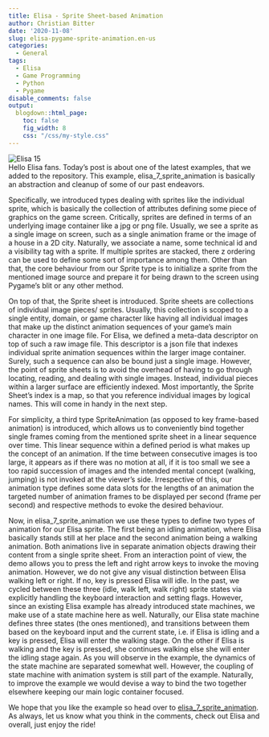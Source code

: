 ```yaml
---
title: Elisa - Sprite Sheet-based Animation
author: Christian Bitter
date: '2020-11-08'
slug: elisa-pygame-sprite-animation.en-us
categories:
  - General
tags:
  - Elisa
  - Game Programming
  - Python
  - Pygame
disable_comments: false
output:
  blogdown::html_page:
    toc: false
    fig_width: 8
    css: "/css/my-style.css"
---  
```

![Elisa 15](/figures/elisa.PNG)  
Hello Elisa fans. Today's post is about one of the latest examples, that we added to the repository. This example, elisa_7_sprite_animation is basically an abstraction and cleanup of some of our past endeavors.

Specifically, we introduced types dealing with sprites like the individual sprite, which is basically the collection of attributes defining some piece of graphics on the game screen. Critically, sprites are defined in terms of an underlying image container like a jpg or png file. Usually, we see a sprite as a single image on screen, such as a single animation frame or the image of a house in a 2D city. Naturally, we associate a name, some technical id and a visibility tag with a sprite. If multiple sprites are stacked, there z ordering can be used to define some sort of importance among them. Other than that, the core behaviour from our Sprite type is to initialize a sprite from the mentioned image source and prepare it for being drawn to the screen using Pygame's blit or any other method.

On top of that, the Sprite sheet is introduced. Sprite sheets are collections of individual image pieces/ sprites. Usually, this collection is scoped to a single entity, domain, or game character like having all individual images that make up the distinct animation sequences of your game's main character in one image file. For Elisa, we defined a meta-data descriptor on top of such a raw image file. This descriptor is a json file that indexes individual sprite animation sequences within the larger image container. Surely, such a sequence can also be bound just a single image. However, the point of sprite sheets is to avoid the overhead of having to go through locating, reading, and dealing with single images. Instead, individual pieces within a larger surface are efficiently indexed. Most importantly, the Sprite Sheet's index is a map, so that you reference individual images by logical names. This will come in handy in the next step.

For simplicity, a third type SpriteAnimation (as opposed to key frame-based animation) is introduced, which allows us to conveniently bind together single frames coming from the mentioned sprite sheet in a linear sequence over time. This linear sequence within a defined period is what makes up the concept of an animation. If the time between consecutive images is too large, it appears as if there was no motion at all, if it is too small we see a too rapid succession of images and the intended mental concept (walking, jumping) is not invoked at the viewer's side. Irrespective of this, our animation type defines some data slots for the lengths of an animation the targeted number of animation frames to be displayed per second (frame per second) and respective methods to evoke the desired behaviour.

Now, in elisa_7_sprite_animation we use these types to define two types of animation for our Elisa sprite. The first being an idling animation, where Elisa basically stands still at her place and the second animation being a walking animation. Both animations live in separate animation objects drawing their content from a single sprite sheet. From an interaction point of view, the demo allows you to press the left and right arrow keys to invoke the moving animation. However, we do not give any visual distinction between Elisa walking left or right. If no, key is pressed Elisa will idle. In the past, we cycled between these three (idle, walk left, walk right) sprite states via explicitly handling the keyboard interaction and setting flags. However, since an existing Elisa example has already introduced state machines, we make use of a state machine here as well. Naturally, our Elisa state machine defines three states (the ones mentioned), and transitions between them based on the keyboard input and the current state, i.e. if Elisa is idling and a key is pressed, Elisa will enter the walking stage. On the other if Elisa is walking and the key is pressed, she continues walking else she will enter the idling stage again. As you will observe in the example, the dynamics of the state machine are separated somewhat well. However, the coupling of state machine with animation system is still part of the example. Naturally, to improve the example we would devise a way to bind the two together elsewhere keeping our main logic container focused.

We hope that you like the example so head over to [elisa_7_sprite_animation](#1). As always, let us know what you think in the comments, check out Elisa and overall, just enjoy the ride!

[1]: https://github.com/christianbitter/elisa/blob/master/elisa_7_sprite_animation.py
